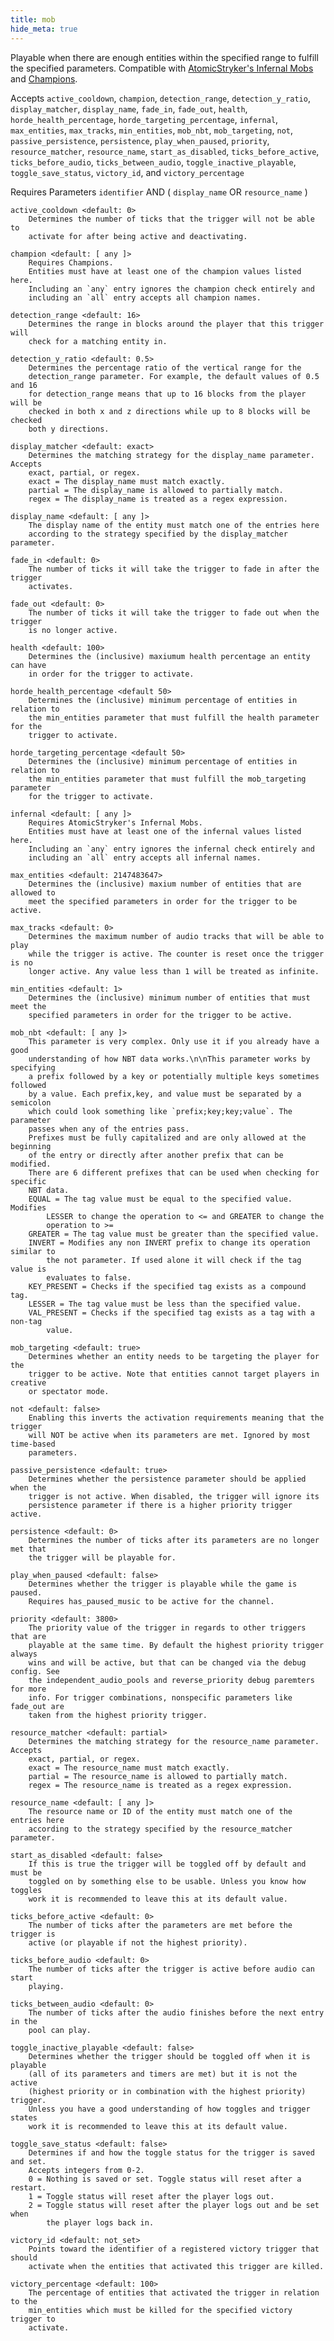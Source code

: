 ```yaml
---
title: mob
hide_meta: true
---
```


Playable when there are enough entities within the specified range to fulfill the specified parameters. Compatible with
[AtomicStryker's Infernal Mobs](https://www.curseforge.com/minecraft/mc-mods/atomicstrykers-infernal-mobs) and
[Champions](https://www.curseforge.com/minecraft/mc-mods/champions).

Accepts `active_cooldown`, `champion`, `detection_range`, `detection_y_ratio`, `display_matcher`, `display_name`,
 `fade_in`, `fade_out`, `health`, `horde_health_percentage`, `horde_targeting_percentage`, `infernal`, `max_entities`,
 `max_tracks`, `min_entities`, `mob_nbt`, `mob_targeting`, `not`, `passive_persistence`, `persistence`,
 `play_when_paused`, `priority`, `resource_matcher`, `resource_name`, `start_as_disabled`, `ticks_before_active`,
 `ticks_before_audio`, `ticks_between_audio`, `toggle_inactive_playable`, `toggle_save_status`, `victory_id`, and
 `victory_percentage`

Requires Parameters `identifier` AND ( `display_name` OR `resource_name` )

```
active_cooldown <default: 0>
    Determines the number of ticks that the trigger will not be able to
    activate for after being active and deactivating.

champion <default: [ any ]>
    Requires Champions.
    Entities must have at least one of the champion values listed here.
    Including an `any` entry ignores the champion check entirely and
    including an `all` entry accepts all champion names.

detection_range <default: 16>
    Determines the range in blocks around the player that this trigger will
    check for a matching entity in.

detection_y_ratio <default: 0.5>
    Determines the percentage ratio of the vertical range for the
    detection_range parameter. For example, the default values of 0.5 and 16
    for detection_range means that up to 16 blocks from the player will be
    checked in both x and z directions while up to 8 blocks will be checked
    both y directions.

display_matcher <default: exact>
    Determines the matching strategy for the display_name parameter. Accepts
    exact, partial, or regex.
    exact = The display_name must match exactly.
    partial = The display_name is allowed to partially match.
    regex = The display_name is treated as a regex expression.

display_name <default: [ any ]>
    The display name of the entity must match one of the entries here
    according to the strategy specified by the display_matcher parameter.

fade_in <default: 0>
    The number of ticks it will take the trigger to fade in after the trigger
    activates.

fade_out <default: 0>
    The number of ticks it will take the trigger to fade out when the trigger
    is no longer active.

health <default: 100>
    Determines the (inclusive) maxiumum health percentage an entity can have
    in order for the trigger to activate.

horde_health_percentage <default 50>
    Determines the (inclusive) minimum percentage of entities in relation to
    the min_entities parameter that must fulfill the health parameter for the
    trigger to activate.

horde_targeting_percentage <default 50>
    Determines the (inclusive) minimum percentage of entities in relation to
    the min_entities parameter that must fulfill the mob_targeting parameter
    for the trigger to activate.

infernal <default: [ any ]>
    Requires AtomicStryker's Infernal Mobs.
    Entities must have at least one of the infernal values listed here.
    Including an `any` entry ignores the infernal check entirely and
    including an `all` entry accepts all infernal names.

max_entities <default: 2147483647>
    Determines the (inclusive) maxium number of entities that are allowed to
    meet the specified parameters in order for the trigger to be active.

max_tracks <default: 0>
    Determines the maximum number of audio tracks that will be able to play
    while the trigger is active. The counter is reset once the trigger is no
    longer active. Any value less than 1 will be treated as infinite.

min_entities <default: 1>
    Determines the (inclusive) minimum number of entities that must meet the
    specified parameters in order for the trigger to be active.

mob_nbt <default: [ any ]>
    This parameter is very complex. Only use it if you already have a good
    understanding of how NBT data works.\n\nThis parameter works by specifying
    a prefix followed by a key or potentially multiple keys sometimes followed
    by a value. Each prefix,key, and value must be separated by a semicolon
    which could look something like `prefix;key;key;value`. The parameter
    passes when any of the entries pass.
    Prefixes must be fully capitalized and are only allowed at the beginning
    of the entry or directly after another prefix that can be modified.
    There are 6 different prefixes that can be used when checking for specific
    NBT data.
    EQUAL = The tag value must be equal to the specified value. Modifies
        LESSER to change the operation to <= and GREATER to change the
        operation to >=
    GREATER = The tag value must be greater than the specified value.
    INVERT = Modifies any non INVERT prefix to change its operation similar to
        the not parameter. If used alone it will check if the tag value is
        evaluates to false.
    KEY_PRESENT = Checks if the specified tag exists as a compound tag.
    LESSER = The tag value must be less than the specified value.
    VAL_PRESENT = Checks if the specified tag exists as a tag with a non-tag
        value.

mob_targeting <default: true>
    Determines whether an entity needs to be targeting the player for the
    trigger to be active. Note that entities cannot target players in creative
    or spectator mode.

not <default: false>
    Enabling this inverts the activation requirements meaning that the trigger
    will NOT be active when its parameters are met. Ignored by most time-based
    parameters.

passive_persistence <default: true>
    Determines whether the persistence parameter should be applied when the
    trigger is not active. When disabled, the trigger will ignore its
    persistence parameter if there is a higher priority trigger active.

persistence <default: 0>
    Determines the number of ticks after its parameters are no longer met that
    the trigger will be playable for.

play_when_paused <default: false>
    Determines whether the trigger is playable while the game is paused.
    Requires has_paused_music to be active for the channel.

priority <default: 3800>
    The priority value of the trigger in regards to other triggers that are
    playable at the same time. By default the highest priority trigger always
    wins and will be active, but that can be changed via the debug config. See
    the independent_audio_pools and reverse_priority debug paremters for more
    info. For trigger combinations, nonspecific parameters like fade_out are
    taken from the highest priority trigger.

resource_matcher <default: partial>
    Determines the matching strategy for the resource_name parameter. Accepts
    exact, partial, or regex.
    exact = The resource_name must match exactly.
    partial = The resource_name is allowed to partially match.
    regex = The resource_name is treated as a regex expression.

resource_name <default: [ any ]>
    The resource name or ID of the entity must match one of the entries here
    according to the strategy specified by the resource_matcher parameter.

start_as_disabled <default: false>
    If this is true the trigger will be toggled off by default and must be
    toggled on by something else to be usable. Unless you know how toggles
    work it is recommended to leave this at its default value.

ticks_before_active <default: 0>
    The number of ticks after the parameters are met before the trigger is
    active (or playable if not the highest priority).

ticks_before_audio <default: 0>
    The number of ticks after the trigger is active before audio can start
    playing.

ticks_between_audio <default: 0>
    The number of ticks after the audio finishes before the next entry in the
    pool can play.

toggle_inactive_playable <default: false>
    Determines whether the trigger should be toggled off when it is playable
    (all of its parameters and timers are met) but it is not the active
    (highest priority or in combination with the highest priority) trigger.
    Unless you have a good understanding of how toggles and trigger states
    work it is recommended to leave this at its default value.

toggle_save_status <default: false>
    Determines if and how the toggle status for the trigger is saved and set.
    Accepts integers from 0-2.
    0 = Nothing is saved or set. Toggle status will reset after a restart.
    1 = Toggle status will reset after the player logs out.
    2 = Toggle status will reset after the player logs out and be set when
        the player logs back in.

victory_id <default: not_set>
    Points toward the identifier of a registered victory trigger that should
    activate when the entities that activated this trigger are killed.

victory_percentage <default: 100>
    The percentage of entities that activated the trigger in relation to the
    min_entities which must be killed for the specified victory trigger to
    activate.
```